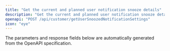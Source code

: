 ```yaml
---
title: "Get the current and planned user notification snooze details"
description: "Get the current and planned user notification snooze details"
openapi: "POST /api/customer/getUserSnoozedNotificationSettings"
icon: "eye"
---
```


<Note>
The parameters and response fields below are automatically generated from the OpenAPI specification.
</Note>
